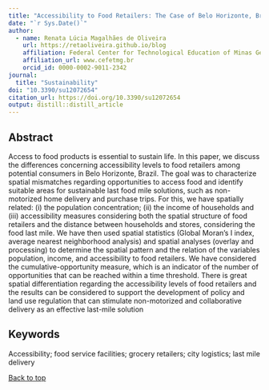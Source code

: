 ```yaml
---
title: "Accessibility to Food Retailers: The Case of Belo Horizonte, Brazil"
date: "`r Sys.Date()`"
author:
  - name: Renata Lúcia Magalhães de Oliveira
    url: https://retaoliveira.github.io/blog
    affiliation: Federal Center for Technological Education of Minas Gerais
    affiliation_url: www.cefetmg.br
    orcid_id: 0000-0002-9011-2342
journal: 
  title: "Sustainability"
doi: "10.3390/su12072654"
citation_url: https://doi.org/10.3390/su12072654
output: distill::distill_article
---
```


<link rel="stylesheet" href="academicons-1.9.1/css/academicons.min.css"/>

## Abstract

Access to food products is essential to sustain life. In this paper, we discuss the differences concerning accessibility levels to food retailers among potential consumers in Belo Horizonte, Brazil. The goal was to characterize spatial mismatches regarding opportunities to access food and identify suitable areas for sustainable last food mile solutions, such as non-motorized home delivery and purchase trips. For this, we have spatially related: (i) the population concentration; (ii) the income of households and (iii) accessibility measures considering both the spatial structure of food retailers and the distance between households and stores, considering the food last mile. We have then used spatial statistics (Global Moran’s I index, average nearest neighborhood analysis) and spatial analyses (overlay and processing) to determine the spatial pattern and the relation of the variables population, income, and accessibility to food retailers. We have considered the cumulative-opportunity measure, which is an indicator of the number of opportunities that can be reached within a time threshold. There is great spatial differentiation regarding the accessibility levels of food retailers and the results can be considered to support the development of policy and land use regulation that can stimulate non-motorized and collaborative delivery as an effective last-mile solution

## Keywords
Accessibility; food service facilities; grocery retailers; city logistics; last mile delivery

 <a href="#top">Back to top</a>